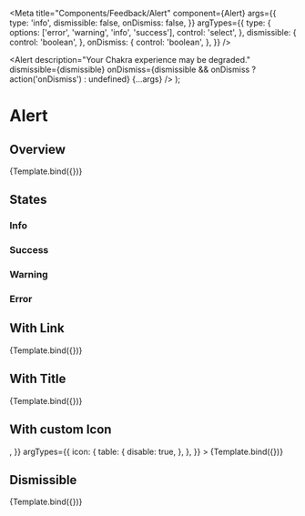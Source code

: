 

<Meta
  title="Components/Feedback/Alert"
  component={Alert}
  args={{
    type: 'info',
    dismissible: false,
    onDismiss: false,
  }}
  argTypes={{
    type: {
      options: ['error', 'warning', 'info', 'success'],
      control: 'select',
    },
    dismissible: {
      control: 'boolean',
    },
    onDismiss: {
      control: 'boolean',
    },
  }}
/>

  <Alert
    description="Your Chakra experience may be degraded."
    dismissible={dismissible}
    onDismiss={dismissible && onDismiss ? action('onDismiss') : undefined}
    {...args}
  />
);

# Alert

## Overview

<Canvas>
  <Story
    name="Overview"
    args={{
      type: 'info',
      dismissible: false,
    }}
  >
    {Template.bind({})}
  </Story>
</Canvas>

<ArgsTable story="Overview" />

## States

### Info

<Canvas>
  <Story id="components-feedback-alert-states--info" />
</Canvas>

### Success

<Canvas>
  <Story id="components-feedback-alert-states--success" />
</Canvas>

### Warning

<Canvas>
  <Story id="components-feedback-alert-states--warning" />
</Canvas>

### Error

<Canvas>
  <Story id="components-feedback-alert-states--error" />
</Canvas>

## With Link

<Canvas>
  <Story
    name="With Link"
    args={{
      type: 'info',
      link: {
        url: 'https://www.autoscout24.ch/de',
        text: 'Link',
      },
    }}
  >
    {Template.bind({})}
  </Story>
</Canvas>

<ArgsTable story="With Link" />

## With Title

<Canvas>
  <Story
    name="With Title"
    args={{
      type: 'info',
      title: 'Your browser is outdated!',
    }}
  >
    {Template.bind({})}
  </Story>
</Canvas>

<ArgsTable story="With Title" />

## With custom Icon

<Canvas>
  <Story
    name="With custom Icon"
    args={{
      type: 'error',
      title: 'Your browser is outdated!',
      link: {
        url: 'https://www.autoscout24.ch/de',
        text: 'Link',
      },
      icon: <ErrorIcon />,
    }}
    argTypes={{
      icon: {
        table: {
          disable: true,
        },
      },
    }}
  >
    {Template.bind({})}
  </Story>
</Canvas>

<ArgsTable story="With custom Icon" />

## Dismissible

<Canvas>
  <Story
    name="Dismissible"
    args={{
      type: 'info',
      dismissible: true,
      onDismiss: true,
    }}
  >
    {Template.bind({})}
  </Story>
</Canvas>

<ArgsTable story="Dismissible" />

